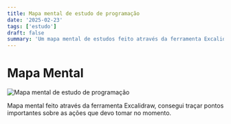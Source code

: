 ```yaml
---
title: Mapa mental de estudo de programação
date: '2025-02-23'
tags: ['estudo']
draft: false
summary: 'Um mapa mental de estudos feito através da ferramenta Excalidraw'
---
```


# Mapa Mental

<Image
  src="/static/images/map.png"
  alt="Mapa mental de estudo de programação"
  width={1000}
  height={1000}
/>

Mapa mental feito através da ferramenta Excalidraw, consegui traçar pontos importantes sobre as ações
que devo tomar no momento.
